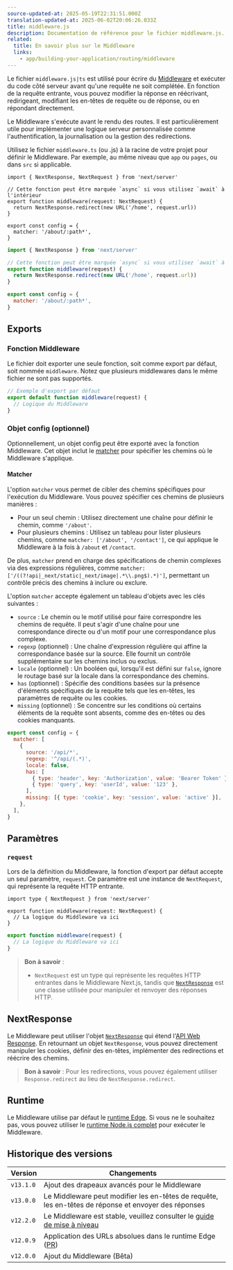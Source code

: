 ```yaml
---
source-updated-at: 2025-05-19T22:31:51.000Z
translation-updated-at: 2025-06-02T20:06:26.033Z
title: middleware.js
description: Documentation de référence pour le fichier middleware.js.
related:
  title: En savoir plus sur le Middleware
  links:
    - app/building-your-application/routing/middleware
---
```


Le fichier `middleware.js|ts` est utilisé pour écrire du [Middleware](/docs/app/building-your-application/routing/middleware) et exécuter du code côté serveur avant qu'une requête ne soit complétée. En fonction de la requête entrante, vous pouvez modifier la réponse en réécrivant, redirigeant, modifiant les en-têtes de requête ou de réponse, ou en répondant directement.

Le Middleware s'exécute avant le rendu des routes. Il est particulièrement utile pour implémenter une logique serveur personnalisée comme l'authentification, la journalisation ou la gestion des redirections.

Utilisez le fichier `middleware.ts` (ou .js) à la racine de votre projet pour définir le Middleware. Par exemple, au même niveau que `app` ou `pages`, ou dans `src` si applicable.

```tsx filename="middleware.ts" switcher
import { NextResponse, NextRequest } from 'next/server'

// Cette fonction peut être marquée `async` si vous utilisez `await` à l'intérieur
export function middleware(request: NextRequest) {
  return NextResponse.redirect(new URL('/home', request.url))
}

export const config = {
  matcher: '/about/:path*',
}
```

```js filename="middleware.js" switcher
import { NextResponse } from 'next/server'

// Cette fonction peut être marquée `async` si vous utilisez `await` à l'intérieur
export function middleware(request) {
  return NextResponse.redirect(new URL('/home', request.url))
}

export const config = {
  matcher: '/about/:path*',
}
```

## Exports

### Fonction Middleware

Le fichier doit exporter une seule fonction, soit comme export par défaut, soit nommée `middleware`. Notez que plusieurs middlewares dans le même fichier ne sont pas supportés.

```js filename="middleware.js"
// Exemple d'export par défaut
export default function middleware(request) {
  // Logique du Middleware
}
```

### Objet config (optionnel)

Optionnellement, un objet config peut être exporté avec la fonction Middleware. Cet objet inclut le [matcher](#matcher) pour spécifier les chemins où le Middleware s'applique.

#### Matcher

L'option `matcher` vous permet de cibler des chemins spécifiques pour l'exécution du Middleware. Vous pouvez spécifier ces chemins de plusieurs manières :

- Pour un seul chemin : Utilisez directement une chaîne pour définir le chemin, comme `'/about'`.
- Pour plusieurs chemins : Utilisez un tableau pour lister plusieurs chemins, comme `matcher: ['/about', '/contact']`, ce qui applique le Middleware à la fois à `/about` et `/contact`.

De plus, `matcher` prend en charge des spécifications de chemin complexes via des expressions régulières, comme `matcher: ['/((?!api|_next/static|_next/image|.*\\.png$).*)']`, permettant un contrôle précis des chemins à inclure ou exclure.

L'option `matcher` accepte également un tableau d'objets avec les clés suivantes :

- `source` : Le chemin ou le motif utilisé pour faire correspondre les chemins de requête. Il peut s'agir d'une chaîne pour une correspondance directe ou d'un motif pour une correspondance plus complexe.
- `regexp` (optionnel) : Une chaîne d'expression régulière qui affine la correspondance basée sur la source. Elle fournit un contrôle supplémentaire sur les chemins inclus ou exclus.
- `locale` (optionnel) : Un booléen qui, lorsqu'il est défini sur `false`, ignore le routage basé sur la locale dans la correspondance des chemins.
- `has` (optionnel) : Spécifie des conditions basées sur la présence d'éléments spécifiques de la requête tels que les en-têtes, les paramètres de requête ou les cookies.
- `missing` (optionnel) : Se concentre sur les conditions où certains éléments de la requête sont absents, comme des en-têtes ou des cookies manquants.

```js filename="middleware.js"
export const config = {
  matcher: [
    {
      source: '/api/*',
      regexp: '^/api/(.*)',
      locale: false,
      has: [
        { type: 'header', key: 'Authorization', value: 'Bearer Token' },
        { type: 'query', key: 'userId', value: '123' },
      ],
      missing: [{ type: 'cookie', key: 'session', value: 'active' }],
    },
  ],
}
```

## Paramètres

### `request`

Lors de la définition du Middleware, la fonction d'export par défaut accepte un seul paramètre, `request`. Ce paramètre est une instance de `NextRequest`, qui représente la requête HTTP entrante.

```tsx filename="middleware.ts" switcher
import type { NextRequest } from 'next/server'

export function middleware(request: NextRequest) {
  // La logique du Middleware va ici
}
```

```js filename="middleware.js" switcher
export function middleware(request) {
  // La logique du Middleware va ici
}
```

> **Bon à savoir** :
>
> - `NextRequest` est un type qui représente les requêtes HTTP entrantes dans le Middleware Next.js, tandis que [`NextResponse`](#nextresponse) est une classe utilisée pour manipuler et renvoyer des réponses HTTP.

## NextResponse

Le Middleware peut utiliser l'objet [`NextResponse`](/docs/app/building-your-application/routing/middleware#nextresponse) qui étend l'[API Web Response](https://developer.mozilla.org/fr/docs/Web/API/Response). En retournant un objet `NextResponse`, vous pouvez directement manipuler les cookies, définir des en-têtes, implémenter des redirections et réécrire des chemins.

> **Bon à savoir** : Pour les redirections, vous pouvez également utiliser `Response.redirect` au lieu de `NextResponse.redirect`.

## Runtime

Le Middleware utilise par défaut le [runtime Edge](/docs/app/api-reference/edge). Si vous ne le souhaitez pas, vous pouvez utiliser le [runtime Node.js complet](/blog/next-15-2#nodejs-middleware-experimental) pour exécuter le Middleware.

## Historique des versions

| Version   | Changements                                                                                       |
| --------- | ------------------------------------------------------------------------------------------------ |
| `v13.1.0` | Ajout des drapeaux avancés pour le Middleware                                                     |
| `v13.0.0` | Le Middleware peut modifier les en-têtes de requête, les en-têtes de réponse et envoyer des réponses |
| `v12.2.0` | Le Middleware est stable, veuillez consulter le [guide de mise à niveau](/docs/messages/middleware-upgrade-guide) |
| `v12.0.9` | Application des URLs absolues dans le runtime Edge ([PR](https://github.com/vercel/next.js/pull/33410)) |
| `v12.0.0` | Ajout du Middleware (Bêta)                                                                       |